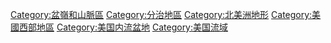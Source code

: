 {{Commonscat|Great Basin (USA)}}

[[Category:盆嶺和山脈區|Category:盆嶺和山脈區]]
[[Category:分治地區|Category:分治地區]]
[[Category:北美洲地形|Category:北美洲地形]]
[[Category:美國西部地區|Category:美國西部地區]]
[[Category:美国内流盆地|Category:美国内流盆地]]
[[Category:美国流域|Category:美国流域]]